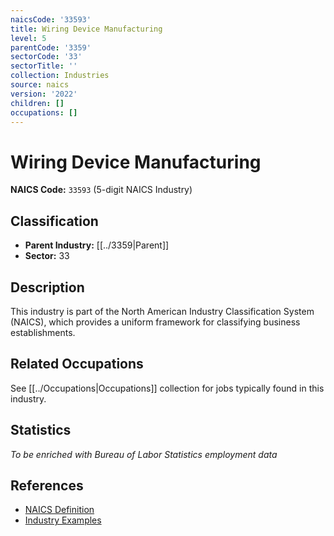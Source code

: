 ```yaml
---
naicsCode: '33593'
title: Wiring Device Manufacturing
level: 5
parentCode: '3359'
sectorCode: '33'
sectorTitle: ''
collection: Industries
source: naics
version: '2022'
children: []
occupations: []
---
```

# Wiring Device Manufacturing

**NAICS Code:** `33593` (5-digit NAICS Industry)

## Classification

- **Parent Industry:** [[../3359|Parent]]
- **Sector:** 33

## Description

This industry is part of the North American Industry Classification System (NAICS), which provides a uniform framework for classifying business establishments.

## Related Occupations

See [[../Occupations|Occupations]] collection for jobs typically found in this industry.

## Statistics

*To be enriched with Bureau of Labor Statistics employment data*

## References

- [NAICS Definition](https://www.census.gov/naics/)
- [Industry Examples](https://www.census.gov/naics/2022NAICS/)
